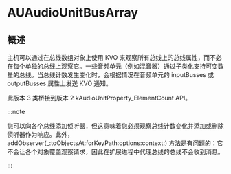 # AUAudioUnitBusArray

<ToBePolishedAfterTranslation />

<OriginalSource
  title="AUAudioUnitBusArray"
  url="https://developer.apple.com/documentation/audiotoolbox/auaudiounitbusarray"
  summary="AUAudioUnitBusArray 类定义音频单元输入或输出总线的容器"
/>

## 概述

主机可以通过在总线数组对象上使用 KVO 来观察所有总线上的总线属性，而不必在每个单独的总线上观察它。一些音频单元（例如混音器）通过子类化支持可变数量的总线。当总线计数发生变化时，会根据情况在音频单元的 inputBusses 或 outputBusses 属性上发送 KVO 通知。

此版本 3 类桥接到版本 2 kAudioUnitProperty_ElementCount API。

:::note

您可以向各个总线添加侦听器，但这意味着您必须观察总线计数变化并添加或删除侦听器作为响应。此外， addObserver(\_:toObjectsAt:forKeyPath:options:context:) 方法是有问题的；它不会让各个对象覆盖观察请求，因此在扩展进程中代理总线的总线不会收到消息。

:::
